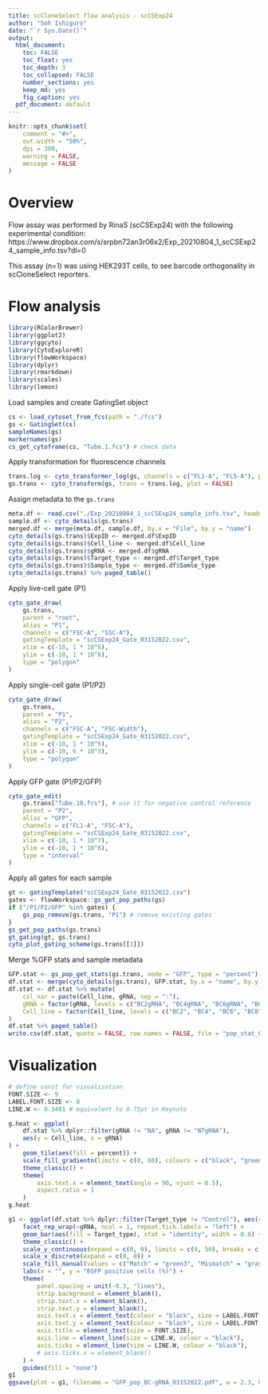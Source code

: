 ```yaml
---
title: scCloneSelect flow analysis - scCSExp24
author: "Soh Ishiguro"
date: "`r Sys.Date()`"
output:
  html_document: 
    toc: FALSE
    toc_float: yes
    toc_depth: 3
    toc_collapsed: FALSE
    number_sections: yes
    keep_md: yes
    fig_caption: yes
  pdf_document: default
---
```


```r
knitr::opts_chunk$set(
    comment = "#>",
    out.width = "50%",
    dpi = 300,
    warning = FALSE,
    message = FALSE
)
```

# Overview
Flow assay was performed by RinaS (scCSExp24) with the following experimental condition:   
https://www.dropbox.com/s/srpbn72an3r06x2/Exp_20210804_1_scCSExp24_sample_info.tsv?dl=0

This assay (n=1) was using HEK293T cells, to see barcode orthogonality in scCloneSelect reporters.

# Flow analysis
```r
library(RColorBrewer)
library(ggplot2)
library(ggcyto)
library(CytoExploreR)
library(flowWorkspace)
library(dplyr)
library(rmarkdown)
library(scales)
library(lemon)
```

Load samples and create GatingSet object
```r
cs <- load_cytoset_from_fcs(path = "./fcs")
gs <- GatingSet(cs)
sampleNames(gs)
markernames(gs)
cs_get_cytoframe(cs, "Tube.1.fcs") # check data
```

Apply transformation for fluorescence channels
```r
trans.log <- cyto_transformer_log(gs, channels = c("FL1-A", "FL5-A"), plot = FALSE)
gs.trans <- cyto_transform(gs, trans = trans.log, plot = FALSE)
```

Assign metadata to the `gs.trans`
```r
meta.df <- read.csv("./Exp_20210804_1_scCSExp24_sample_info.tsv", header = TRUE, sep = "\t", , skip = 1)
sample.df <- cyto_details(gs.trans)
merged.df <- merge(meta.df, sample.df, by.x = "File", by.y = "name")
cyto_details(gs.trans)$ExpID <- merged.df$ExpID
cyto_details(gs.trans)$Cell_line <- merged.df$Cell_line
cyto_details(gs.trans)$gRNA <- merged.df$gRNA
cyto_details(gs.trans)$Target_type <- merged.df$Target_type
cyto_details(gs.trans)$Sample_type <- merged.df$Samle_type
cyto_details(gs.trans) %>% paged_table()
```

Apply live-cell gate (P1)
```r
cyto_gate_draw(
    gs.trans,
    parent = "root",
    alias = "P1",
    channels = c("FSC-A", "SSC-A"),
    gatingTemplate = "scCSExp24_Gate_03152022.csv",
    xlim = c(-10, 1 * 10^6),
    ylim = c(-10, 1 * 10^6),
    type = "polygon"
)
```

Apply single-cell gate (P1/P2)
```r
cyto_gate_draw(
    gs.trans,
    parent = "P1",
    alias = "P2",
    channels = c("FSC-A", "FSC-Width"),
    gatingTemplate = "scCSExp24_Gate_03152022.csv",
    xlim = c(-10, 1 * 10^6),
    ylim = c(-10, 6 * 10^3),
    type = "polygon"
)
```
Apply GFP gate (P1/P2/GFP)
```r
cyto_gate_edit(
    gs.trans["Tube.10.fcs"], # use it for negative control reference
    parent = "P2",
    alias = "GFP",
    channels = c("FL1-A", "FSC-A"),
    gatingTemplate = "scCSExp24_Gate_03152022.csv",
    xlim = c(-10, 1 * 10^7),
    ylim = c(-10, 1 * 10^6),
    type = "interval"
)
```

Apply all gates for each sample
```r
gt <- gatingTemplate("scCSExp24_Gate_03152022.csv")
gates <- flowWorkspace::gs_get_pop_paths(gs)
if ("/P1/P2/GFP" %in% gates) {
    gs_pop_remove(gs.trans, "P1") # remove existing gates
}
gs_get_pop_paths(gs.trans)
gt_gating(gt, gs.trans)
cyto_plot_gating_scheme(gs.trans[[1]])
```

Merge %GFP stats and sample metadata
```r
GFP.stat <- gs_pop_get_stats(gs.trans, node = "GFP", type = "percent") %>% mutate(percent = percent * 100)
df.stat <- merge(cyto_details(gs.trans), GFP.stat, by.x = "name", by.y = "sample")
df.stat <- df.stat %>% mutate(
    col_var = paste(Cell_line, gRNA, sep = ":"),
    gRNA = factor(gRNA, levels = c("BC2gRNA", "BC4gRNA", "BC6gRNA", "BC8gRNA", "BC10gRNA", "BC12gRNA")),
    Cell_line = factor(Cell_line, levels = c("BC2", "BC4", "BC6", "BC8", "BC10", "BC12"))
)
df.stat %>% paged_table()
write.csv(df.stat, quote = FALSE, row.names = FALSE, file = "pop_stat_03152022.csv")
```

# Visualization
```r
# define const for visualization
FONT.SIZE <- 9
LABEL.FONT.SIZE <- 8
LINE.W <- 0.3481 # equivalent to 0.75pt in Keynote
```

```r
g.heat <- ggplot(
    df.stat %>% dplyr::filter(gRNA != "NA", gRNA != "NTgRNA"),
    aes(y = Cell_line, x = gRNA)
) +
    geom_tile(aes(fill = percent)) +
    scale_fill_gradientn(limits = c(0, 60), colours = c("black", "green3", "green2")) +
    theme_classic() +
    theme(
        axis.text.x = element_text(angle = 90, vjust = 0.5),
        aspect.ratio = 1
    )
g.heat
```

```r
g1 <- ggplot(df.stat %>% dplyr::filter(Target_type != "Control"), aes(y = percent, x = Cell_line)) +
    facet_rep_wrap(~gRNA, ncol = 1, repeat.tick.labels = "left") +
    geom_bar(aes(fill = Target_type), stat = "identity", width = 0.8) +
    theme_classic() +
    scale_y_continuous(expand = c(0, 0), limits = c(0, 50), breaks = c(0, 25, 50)) +
    scale_x_discrete(expand = c(0, 0)) +
    scale_fill_manual(values = c("Match" = "green3", "Mismatch" = "gray")) +
    labs(x = "", y = "EGFP positive cells (%)") +
    theme(
        panel.spacing = unit(-0.3, "lines"),
        strip.background = element_blank(),
        strip.text.x = element_blank(),
        strip.text.y = element_blank(),
        axis.text.x = element_text(colour = "black", size = LABEL.FONT.SIZE),
        axis.text.y = element_text(colour = "black", size = LABEL.FONT.SIZE),
        axis.title = element_text(size = FONT.SIZE),
        axis.line = element_line(size = LINE.W, colour = "black"),
        axis.ticks = element_line(size = LINE.W, colour = "black"),
        # axis.ticks.x = element_blank()
    ) +
    guides(fill = "none")
g1
ggsave(plot = g1, filename = "GFP_pop_BC-gRNA_03152022.pdf", w = 2.3, h = 3)
```

